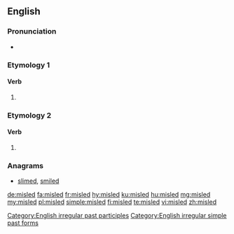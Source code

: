 ==English==

===Pronunciation===
* {{IPA|/ˌmɪsˈlɛd/|lang=en}}

===Etymology 1===

====Verb====
{{head|en|verb form}}

# {{en-past of|mislead}}

===Etymology 2===

====Verb====
{{head|en|verb form}}

# {{en-past of|misle}}

===Anagrams===
* [[slimed#English|slimed]], [[smiled#English|smiled]]

[[Category:English irregular past participles]]
[[Category:English irregular simple past forms]]

[[de:misled]]
[[fa:misled]]
[[fr:misled]]
[[hy:misled]]
[[ku:misled]]
[[hu:misled]]
[[mg:misled]]
[[my:misled]]
[[pl:misled]]
[[simple:misled]]
[[fi:misled]]
[[te:misled]]
[[vi:misled]]
[[zh:misled]]